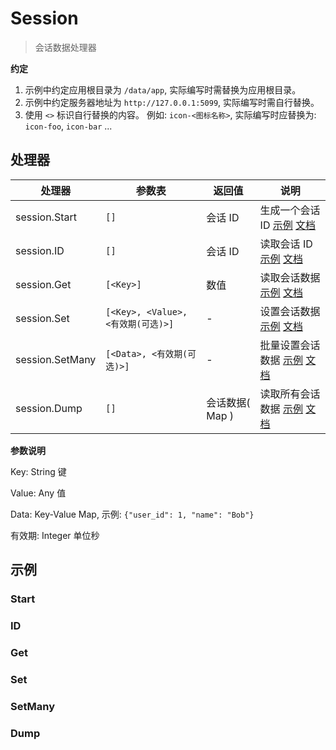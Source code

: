 # Session

<blockquote>
  <p>会话数据处理器</p>
</blockquote>

**约定**

1. 示例中约定应用根目录为 `/data/app`, 实际编写时需替换为应用根目录。
2. 示例中约定服务器地址为 `http://127.0.0.1:5099`, 实际编写时需自行替换。
3. 使用 `<>` 标识自行替换的内容。 例如: `icon-<图标名称>`, 实际编写时应替换为: `icon-foo`, `icon-bar` ...

## 处理器

| 处理器          | 参数表                             | 返回值          | 说明                                                        |
| --------------- | ---------------------------------- | --------------- | ----------------------------------------------------------- |
| session.Start   | `[]`                               | 会话 ID         | 生成一个会话 ID [示例](#start) [文档](./Session/Start)      |
| session.ID      | `[]`                               | 会话 ID         | 读取会话 ID [示例](#id) [文档](./Session/ID)                |
| session.Get     | `[<Key>]`                          | 数值            | 读取会话数据 [示例](#get) [文档](./Session/Get)             |
| session.Set     | `[<Key>, <Value>, <有效期(可选)>]` | -               | 设置会话数据 [示例](#set) [文档](./Session/Set)             |
| session.SetMany | `[<Data>, <有效期(可选)>]`         | -               | 批量设置会话数据 [示例](#setmany) [文档](./Session/SetMany) |
| session.Dump    | `[]`                               | 会话数据( Map ) | 读取所有会话数据 [示例](#dump) [文档](./Session/Dump)       |

**参数说明**

Key: String 键

Value: Any 值

Data: Key-Value Map, 示例: `{"user_id": 1, "name": "Bob"}`

有效期: Integer 单位秒

## 示例

### Start

### ID

### Get

### Set

### SetMany

### Dump
